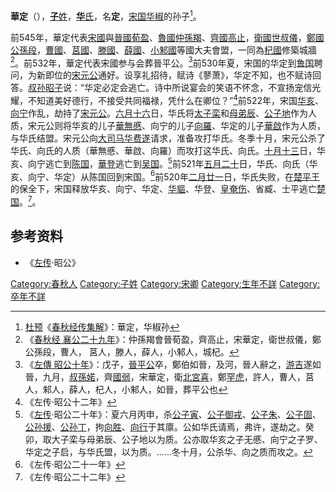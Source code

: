 {{CJK-New-Char|8C99|ver=A}}
{{Infobox 先秦人物
|名称= 華定
|图像=
|图说=
|姓=[[子姓|子]]
|氏=[[华氏_(宋国)|华]]
|名=定
|字=
|别名=
|别字=
|谥号=
|时代=春秋时期
|国家=宋国
|身份=
|出生=
|逝世=
|在位=
|父=
|母=
|正妻=
|妾=
|子女=
|太子=[[华启|华启]]
}}
'''華定'''（{{bd|？||？||catIdx=H华}}），[[子姓|'''子'''姓]]，[[华氏_(宋国)|'''华'''氏]]，名'''定'''，[[宋国|宋国]][[华椒|华椒]]的孙子<ref>[[杜预|杜预]]《[[春秋经传集解|春秋经传集解]]》：華定，华椒孙</ref>。

前545年，華定代表[[宋國|宋國]]與[[晉國|晉國]][[荀盈|荀盈]]、[[魯國|魯國]][[仲孫羯|仲孫羯]]、[[齊國|齊國]][[高止|高止]]，[[衛國|衛國]][[世叔儀|世叔儀]]，[[鄭國|鄭國]][[公孫段|公孫段]]，[[曹國|曹國]]、[[莒國|莒國]]、[[滕國|滕國]]、[[薛國|薛國]]、[[小邾國|小邾國]]等國大夫會盟，一同為[[杞國|杞國]]修築城牆<ref>《[[s:春秋左氏傳/襄公|春秋经 襄公二十九年]]》：仲孫羯會晉荀盈，齊高止，宋華定，衛世叔儀，鄭公孫段，曹人， 莒人，滕人，薛人，小邾人，城杞。</ref>。前532年，華定代表宋國参与会葬晉平公。<ref>《[[s:春秋左氏傳/昭公|左傳 昭公十年]]》：戊子，[[晉平公|晉平公]]卒，鄭伯如晉，及河，晉人辭之，[[游吉|游吉]]遂如晉，九月，[[叔孫婼|叔孫婼]]，齊[[國弱|國弱]]，宋華定，衛[[北宮喜|北宮喜]]，鄭[[罕虎|罕虎]]，許人，曹人，莒人，邾人，薛人，杞人，小邾人，如晉，葬平公也</ref>前530年夏，宋国的华定到[[鲁国|鲁国]]聘问，为新即位的[[宋元公|宋元公]]通好。设享礼招待，赋诗《蓼萧》，华定不知，也不赋诗回答。[[叔孙昭子|叔孙昭子]]说：“华定必定会逃亡。诗中所说宴会的笑语不怀念，不宣扬宠信光耀，不知道美好德行，不接受共同福禄，凭什么在卿位？”<ref>《左传·昭公十二年》</ref>前522年，宋国[[华亥|华亥]]、[[向宁|向宁]]作乱，劫持了[[宋元公|宋元公]]。[[六月十六|六月十六]]日，华氏将[[宋景公|太子栾]]和[[母弟辰|母弟辰]]、[[公子地|公子地]]作为人质，宋元公则将华亥的儿子[[華無慼|華無慼]]、向宁的儿子[[向羅|向羅]]、华定的儿子[[華啟|華啟]]作为人质，与华氏结盟。宋元公向[[大司马|大司马]][[华费遂|华费遂]]请求，准备攻打华氏。冬季十月，宋元公杀了华氏、向氏的人质（華無慼、華啟、向羅）而攻打这华氏、向氏。[[十月十三|十月十三]]日，华亥、向宁逃亡到[[陈国|陈国]]，[[華登|華登]]逃亡到[[吴国|吴国]]。<ref>《[[左传|左传]]·昭公二十年》：夏六月丙申，杀[[公子寅|公子寅]]、[[公子御戎|公子御戎]]、[[公子朱|公子朱]]、[[公子固|公子固]]、[[公孙援|公孙援]]、[[公孙丁|公孙丁]]，拘[[向胜|向胜]]、[[向行|向行]]于其廪。公如华氏请焉，弗许，遂劫之。癸卯，取大子栾与母弟辰、公子地以为质。公亦取华亥之子无慼、向宁之子罗、华定之子启，与华氏盟，以为质。……冬十月，公杀华、向之质而攻之。</ref>前521年[[五月二十|五月二十]]日，华氏、向氏（华亥、向宁、华定）从陈国回到宋国。<ref>《左传·昭公二十一年》</ref>前520年[[二月廿一|二月廿一]]日，华氏失败，在[[楚平王|楚平王]]的保全下，宋国释放华亥、向宁、华定、[[华貙|华貙]]、华登、[[皇奄伤|皇奄伤]]、省臧、士平逃亡[[楚国|楚国]]。<ref>《左传·昭公二十二年》</ref>。

== 参考资料 ==
<references/>
*《[[左传|左传]]·昭公》

[[Category:春秋人|Category:春秋人]]
[[Category:子姓|Category:子姓]]
[[Category:宋卿|Category:宋卿]]
[[Category:生年不詳|Category:生年不詳]]
[[Category:卒年不詳|Category:卒年不詳]]